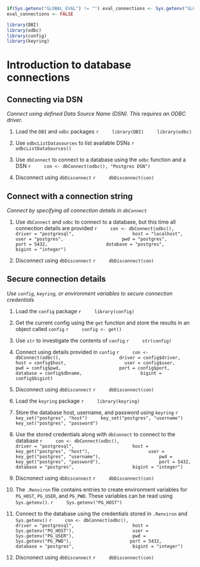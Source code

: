 ```r
if(Sys.getenv("GLOBAL_EVAL") != "") eval_connections <- Sys.getenv("GLOBAL_EVAL")
eval_connections <- FALSE
```

```r
library(DBI)
library(odbc)
library(config)
library(keyring)
```

# Introduction to database connections

## Connecting via DSN
*Connect using defined Data Source Name (DSN). This requires an ODBC driver.*

1. Load the `DBI` and `odbc` packages
    ```r
    library(DBI)
    library(odbc)
    ```

2. Use `odbcListDatasources` to list available DSNs
    ```r
    odbcListDataSources()
    ```
    
3. Use `dbConnect` to connect to a database using the `odbc` function and a DSN
    ```r
    con <- dbConnect(odbc(), "Postgres DSN")
    ```
    
4. Disconnect using `dbDisconnect`
    ```r
    dbDisconnect(con)
    ```

## Connect with a connection string
*Connect by specifying all connection details in `dbConnect`*

1. Use `dbConnect` and `odbc` to connect to a database, but this time all connection details are provided
    ```r
    con <- dbConnect(odbc(),
                     driver = "postgresql",
                     host = "localhost",
                     user = "postgres",
                     pwd = "postgres",
                     port = 5432,
                     database = "postgres",
                     bigint = "integer")
    ```
    
2. Disconnect using `dbDisconnect`
    ```r
    dbDisconnect(con)
    ```
    
## Secure connection details
*Use `config`, `keyring`, or environment variables to secure connection credentials*

1. Load the `config` package
    ```r
    library(config)
    ```
    
2. Get the current config using the `get` function and store the results in an object called `config`
    ```r
    config <- get()
    ```

3. Use `str` to investigate the contents of `config`
    ```r
    str(config)
    ```

4. Connect using details provided in `config`
    ```r
    con <- dbConnect(odbc(),
                     driver = config$driver,
                     host = config$host,
                     user = config$user,
                     pwd = config$pwd,
                     port = config$port,
                     database = config$dbname,
                     bigint = config$bigint)
    ```
    
5. Disconnect using `dbDisconnect`
    ```r
    dbDisconnect(con)
    ```
    
6. Load the `keyring` package
    ```r
    library(keyring)
    ```

7. Store the database host, username, and password using `keyring`
    ```r
    key_set("postgres", "host")
    key_set("postgres", "username")
    key_set("postgres", "password")
    ```
    
8. Use the stored credentials along with `dbConnect` to connect to the database
    ```r
    con <- dbConnect(odbc(),
                     driver = "postgresql",
                     host = key_get("postgres", "host"),
                     user = key_get("postgres", "username"),
                     pwd = key_get("postgres", "password"),
                     port = 5432,
                     database = "postgres",
                     bigint = "integer")
    ```

9. Discnonect using `dbDisconnect`
    ```r
    dbDisconnect(con)
    ```

10. The `.Renviron` file contains entries to create environment variables for `PG_HOST`, `PG_USER`, and `PG_PWD`. These variables can be read using `Sys.getenv()`.
    ```r
    Sys.getenv("PG_HOST")
    ```

11. Connect to the database using the credentials stored in `.Renviron` and `Sys.getenv()`
    ```r
    con <- dbConnect(odbc(),
                     driver = "postgresql",
                     host = Sys.getenv("PG_HOST"),
                     user = Sys.getenv("PG_USER"),
                     pwd = Sys.getenv("PG_PWD"),
                     port = 5432,
                     database = "postgres",
                     bigint = "integer")
    ```
    
12. Discnonect using `dbDisconnect`
    ```r
    dbDisconnect(con)
    ```
